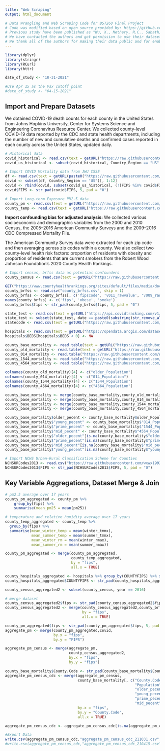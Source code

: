```yaml
---
title: "Web Scraping"
output: html_document

# Data Wrangling and Web Scraping Code for BST260 Final Project
# Code was modified based on open source provided by: https://github.com/wxwx1993/PM_COVID
# Previous study have been published as "Wu, X., Nethery, R.C., Sabath, M.B., Braun, D. and Dominici, F., 2020. Air pollution and COVID-19 mortality in the United States: strengths and limitations of an ecological regression analysis. Science advances, 6(45), p.eabd4049"
# We have contacted the authors and got permission to use their datasets.
# We thank all of the authors for making their data public and for enabling our project to be possible.
---
```


```r
library(dplyr)
library(stringr)
library(RCurl)
library(httr)

date_of_study <- "10-31-2021"

#Use Apr 15 as the Vax cutoff point
#date_of_study <- "04-15-2021"

```

## Import and Prepare Datasets

We obtained COVID-19 death counts for each county in the United States from Johns Hopkins University, Center for Systems Science and Engineering Coronavirus Resource Center. We collected county-level COVID-19 data reported by the CDC and state health departments, including the number of new and cumulative deaths and confirmed cases reported in each county across the United States, updated daily.

```r
# Historical data
covid_historical <- read.csv(text = getURL("https://raw.githubusercontent.com/CSSEGISandData/COVID-19/master/csse_covid_19_data/csse_covid_19_daily_reports/03-30-2020.csv"))
covid_us_historical <- subset(covid_historical, Country_Region == "US" & is.na(FIPS) == F)

```

```r
# Import COVID Mortality data from JHU CSSE
df <- read.csv(text = getURL(paste0("https://raw.githubusercontent.com/CSSEGISandData/COVID-19/master/csse_covid_19_data/csse_covid_19_daily_reports/", date_of_study, ".csv")))
covid <- subset(df, Country_Region == "US")[, 1:12]
covid <- rbind(covid, subset(covid_us_historical, (!(FIPS %in% covid$FIPS)) & Confirmed == 0 & Deaths == 0 & is.na(FIPS) == F))
covid$FIPS <- str_pad(covid$FIPS, 5, pad = "0")

# Import Long-term Exposure PM2.5 data
county_pm <- read.csv(text = getURL("https://raw.githubusercontent.com/wxwx1993/PM_COVID/updated_data/Data/county_pm25.csv"))
county_temp <- read.csv(text = getURL("https://raw.githubusercontent.com/wxwx1993/PM_COVID/updated_data/Data/temp_seasonal_county.csv"))

```

**Import confounding bias for adjusted analysis:** We collected various socioeconomic and demographic variables from the 2000 and 2010 Census, the 2005–2016 American Community Surveys and the 2009–2016 CDC Compressed Mortality File.

The American Community Survey data were extracted for each zip code and then averaging across zip codes within a county. We also collect two county-level health risk factors: proportion of residents with obesity and proportion of residents that are current smokers from the Robert Wood Johnson Foundation’s 2020 County Health Rankings.

```r
# Import census, brfss data as potential confounders
county_census <- read.csv(text = getURL("https://raw.githubusercontent.com/wxwx1993/PM_COVID/updated_data/Data/census_county_interpolated.csv"))

GET("https://www.countyhealthrankings.org/sites/default/files/media/document/analytic_data2020.csv", write_disk("county_brfss.csv", overwrite = TRUE))
county_brfss <- read.csv("county_brfss.csv", skip = 1)
county_brfss <- county_brfss[, c('fipscode', 'v011_rawvalue', 'v009_rawvalue')]
names(county_brfss) <- c('fips', 'obese', 'smoke')
county_brfss$fips <- str_pad(county_brfss$fips, 5, pad = "0")

state_test <- read.csv(text = getURL("https://api.covidtracking.com/v1/states/daily.csv"))
state_test <- subset(state_test, date == paste0(substring(str_remove_all(date_of_study, "-"), 5, 8),substring(str_remove_all(date_of_study, "-"), 1, 4)))[, - 38]
statecode <- read.csv(text = getURL("https://raw.githubusercontent.com/wxwx1993/PM_COVID/updated_data/Data/statecode.csv"))

hospitals <- read.csv(text = getURL("https://opendata.arcgis.com/datasets/6ac5e325468c4cb9b905f1728d6fbf0f_0.csv?outSR=%7B%22latestWkid%22%3A3857%2C%22wkid%22%3A102100%7D"))
hospitals$BEDS[hospitals$BEDS < 0] <- NA

county_base_mortality <- read.table(text = getURL("https://raw.githubusercontent.com/wxwx1993/PM_COVID/updated_data/Data/county_base_mortality.txt"), sep = "", header = TRUE)
county_old_mortality <- read.table(text = getURL("https://raw.githubusercontent.com/wxwx1993/PM_COVID/updated_data/Data/county_old_mortality.txt"), sep = "", header = TRUE)
county_014_mortality <- read.table("https://raw.githubusercontent.com/wxwx1993/PM_COVID/updated_data/Data/county_014_mortality.txt", sep = "", header = TRUE)
county_1544_mortality <- read.table("https://raw.githubusercontent.com/wxwx1993/PM_COVID/updated_data/Data/county_1544_mortality.txt", sep = "", header = TRUE)
county_4564_mortality <- read.table("https://raw.githubusercontent.com/wxwx1993/PM_COVID/updated_data/Data/county_4564_mortality.txt", sep = "", header = TRUE)

colnames(county_old_mortality)[4] <- c("older_Population")
colnames(county_014_mortality)[4] <- c("014_Population")
colnames(county_1544_mortality)[4] <- c("1544_Population")
colnames(county_4564_mortality)[4] <- c("4564_Population")

county_base_mortality <- merge(county_base_mortality,county_old_mortality[, c(2, 4)], by = "County.Code", all.x = TRUE)
county_base_mortality <- merge(county_base_mortality,county_014_mortality[, c(2, 4)], by = "County.Code", all.x = TRUE)
county_base_mortality <- merge(county_base_mortality,county_1544_mortality[, c(2, 4)], by = "County.Code", all.x = TRUE)
county_base_mortality <- merge(county_base_mortality,county_4564_mortality[, c(2, 4)], by = "County.Code", all.x = TRUE)

county_base_mortality$older_pecent <- county_base_mortality$older_Population / county_base_mortality$Population
county_base_mortality$"young_pecent" <- county_base_mortality$"014_Population" / county_base_mortality$Population
county_base_mortality$"prime_pecent" <- county_base_mortality$"1544_Population" / county_base_mortality$Population
county_base_mortality$"mid_pecent" <- county_base_mortality$"4564_Population" / county_base_mortality$Population
county_base_mortality$"older_pecent"[is.na(county_base_mortality$"older_pecent")] <- 0
county_base_mortality$"prime_pecent"[is.na(county_base_mortality$"prime_pecent")] <- 0
county_base_mortality$"mid_pecent"[is.na(county_base_mortality$"mid_pecent")] <- 0
county_base_mortality$"young_pecent"[is.na(county_base_mortality$"young_pecent")] <- 0

# Import NCHS Urban-Rural Classification Scheme for Counties
NCHSURCodes2013 <- read.csv("https://raw.githubusercontent.com/wxwx1993/PM_COVID/updated_data/Data/NCHSURCodes2013.csv")
NCHSURCodes2013$FIPS <- str_pad(NCHSURCodes2013$FIPS, 5, pad = "0")

```

## Key Variable Aggregations, Dataset Merge & Join

```r
# pm2.5 average over 17 years
county_pm_aggregated <- county_pm %>% 
    group_by(fips) %>% 
    summarise(mean_pm25 = mean(pm25))

# temperature and relative humidity average over 17 years
county_temp_aggregated <- county_temp %>% 
  group_by(fips) %>% 
  summarise(mean_winter_temp = mean(winter_tmmx),
            mean_summer_temp = mean(summer_tmmx),
            mean_winter_rm = mean(winter_rmax),
            mean_summer_rm = mean(summer_rmax))

county_pm_aggregated <- merge(county_pm_aggregated,
                              county_temp_aggregated,
                              by = "fips",
                              all.x = TRUE)

county_hospitals_aggregated <- hospitals %>% group_by(COUNTYFIPS) %>% summarise(beds = sum(BEDS, na.rm = TRUE))
county_hospitals_aggregated$COUNTYFIPS <- str_pad(county_hospitals_aggregated$COUNTYFIPS, 5, pad = "0")

county_census_aggregated2 <- subset(county_census, year == 2016)

# merge dataset
county_census_aggregated2$fips <- str_pad(county_census_aggregated2$fips, 5, pad = "0")
county_census_aggregated2 <- merge(county_census_aggregated2,county_brfss,
                                   by = "fips",
                                   all.x = TRUE)

county_pm_aggregated$fips <- str_pad(county_pm_aggregated$fips, 5, pad = "0")
aggregate_pm <- merge(county_pm_aggregated,covid,
                      by.x = "fips",
                      by.y = "FIPS")

aggregate_pm_census <- merge(aggregate_pm,
                             county_census_aggregated2,
                             by.x = "fips",
                             by.y = "fips")

county_base_mortality$County.Code <- str_pad(county_base_mortality$County.Code, 5, pad = "0")
aggregate_pm_census_cdc <- merge(aggregate_pm_census,
                                 county_base_mortality[, c("County.Code", 
                                                           "Population",
                                                           "older_pecent",
                                                           "young_pecent",
                                                           "prime_pecent",
                                                           "mid_pecent")],
                                 by.x = "fips",
                                 by.y = "County.Code",
                                 all.x = TRUE)

aggregate_pm_census_cdc <- aggregate_pm_census_cdc[is.na(aggregate_pm_census_cdc$fips) == F, ]

#Export Data
write.csv(aggregate_pm_census_cdc,"aggregate_pm_census_cdc_211031.csv", row.names = FALSE)
#write.csv(aggregate_pm_census_cdc,"aggregate_pm_census_cdc_210415.csv", row.names = FALSE)

```





